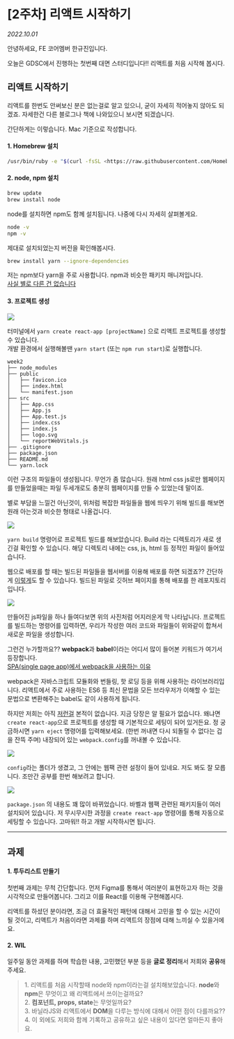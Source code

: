 
# \[2주차] 리액트 시작하기

_2022.10.01_

안녕하세요, FE 코어멤버 한규진입니다.

오늘은 GDSC에서 진행하는 첫번째 대면 스터디입니다!! 리액트를 처음 시작해 봅시다.

## **리액트 시작하기**

리액트를 한번도 안써보신 분은 없는걸로 알고 있으니, 굳이 자세히 적어놓지 않아도 되겠죠. 자세한건 다른 블로그나 책에 나와있으니 보시면 되겠습니다.

간단하게는 이렇습니다. Mac 기준으로 작성합니다.

#### 1\. Homebrew 설치

```bash
/usr/bin/ruby -e "$(curl -fsSL <https://raw.githubusercontent.com/Homebrew/install/master/install>)"
```

#### 2\. node, npm 설치

```bash
brew update
brew install node
```

node를 설치하면 npm도 함께 설치됩니다. 나중에 다시 자세히 살펴볼게요.

```bash
node -v
npm -v
```

제대로 설치되었는지 버전을 확인해봅시다.

```bash
brew install yarn --ignore-dependencies
```

저는 npm보다 yarn을 주로 사용합니다. npm과 비슷한 패키지 매니저입니다. <br/> [사실 별로 다른 건 없습니다](https://ehddnjs8989.medium.com/npm-vs-yarn-3a611c89d291)

#### 3\. 프로젝트 생성

![](https://img1.daumcdn.net/thumb/R1280x0/?scode=mtistory2&fname=https%3A%2F%2Fblog.kakaocdn.net%2Fdn%2FG8hKR%2FbtrNuKQ4yOF%2FbEO3ky8Vt7aQVBC4UKlvKk%2Fimg.png)

터미널에서 `yarn create react-app [projectName]` 으로 리액트 프로젝트를 생성할 수 있습니다.  
개발 환경에서 실행해볼땐 `yarn start` (또는 `npm run start`)로 실행합니다.

```
week2
├── node_modules
├── public
│   ├── favicon.ico
│   ├── index.html
│   └── manifest.json
├── src
│   ├── App.css
│   ├── App.js
│   ├── App.test.js
│   ├── index.css
│   ├── index.js
│   ├── logo.svg
│   └── reportWebVitals.js
├── .gitignore
├── package.json
├── README.md
└── yarn.lock
```

이런 구조의 파일들이 생성됩니다. 무언가 좀 많습니다. 원래 html css js로만 웹페이지를 만들었을때는 파일 두세개로도 충분히 웹페이지를 만들 수 있었는데 말이죠.

별로 부담을 느낄건 아닌것이, 위처럼 복잡한 파일들을 웹에 띄우기 위해 빌드를 해보면 원래 아는것과 비슷한 형태로 나올겁니다.

![](https://img1.daumcdn.net/thumb/R1280x0/?scode=mtistory2&fname=https%3A%2F%2Fblog.kakaocdn.net%2Fdn%2FbE74T6%2FbtrNuC6BllI%2FrQfv8kikfdrnBeDZNbEPU0%2Fimg.png)

`yarn build` 명령어로 프로젝트 빌드를 해보았습니다. Build 라는 디렉토리가 새로 생긴걸 확인할 수 있습니다. 해당 디렉토리 내에는 css, js, html 등 정적인 파일이 들어있습니다.

웹으로 배포를 할 때는 빌드된 파일들을 웹서버를 이용해 배포를 하면 되겠죠?? 간단하게 [이렇게](https://github.com/9yujin/react-todo-15th/tree/gh-pages)도 할 수 있습니다. 빌드된 파일로 깃허브 페이지를 통해 배포를 한 레포지토리입니다.

![](https://img1.daumcdn.net/thumb/R1280x0/?scode=mtistory2&fname=https%3A%2F%2Fblog.kakaocdn.net%2Fdn%2FK46ni%2FbtrNvi0NRAF%2FKRLBBwkGnGFKEahNRz55QK%2Fimg.png)

만들어진 js파일을 하나 들여다보면 위의 사진처럼 어지러운게 막 나타납니다. 프로젝트를 빌드하는 명령어를 입력하면, 우리가 작성한 여러 코드와 파일들이 위와같이 합쳐서 새로운 파일을 생성합니다.

그런건 누가할까요?? **webpack**과 **babel**이라는 어디서 많이 들어본 키워드가 여기서 등장합니다.  
[SPA(single page app)에서 webpack을 사용하는 이유](https://ljs0705.medium.com/spa-single-page-app-%EC%97%90%EC%84%9C-webpack%EC%9D%84-%EC%82%AC%EC%9A%A9%ED%95%98%EB%8A%94-%EC%9D%B4%EC%9C%A0-ce7d3f82fe9)

webpack은 자바스크립트 모듈화와 번들링, 핫 로딩 등을 위해 사용하는 라이브러리입니다. 리액트에서 주로 사용하는 ES6 등 최신 문법을 모든 브라우저가 이해할 수 있는 문법으로 변환해주는 babel도 같이 사용하게 됩니다.

하지만 저희는 아직 [저런걸](https://webroadcast.tistory.com/47) 본적이 없습니다. 지금 당장은 알 필요가 없습니다. 왜냐면 `create react-app`으로 프로젝트를 생성할 때 기본적으로 세팅이 되어 있거든요. 정 궁금하시면 `yarn eject` 명령어를 입력해보세요. (한번 꺼내면 다시 되돌릴 수 없다는 겁을 잔뜩 주며) 내장되어 있는 `webpack.config`를 꺼내볼 수 있습니다.

![](https://img1.daumcdn.net/thumb/R1280x0/?scode=mtistory2&fname=https%3A%2F%2Fblog.kakaocdn.net%2Fdn%2FqrI1g%2FbtrNwnUnBqM%2F1Taa19dmmmXPTqn8Fb7Iwk%2Fimg.png)

`config`라는 폴더가 생겼고, 그 안에는 웹팩 관련 설정이 들어 있네요. 저도 봐도 잘 모릅니다. 조만간 공부를 한번 해보려고 합니다.

<Img src="https://img1.daumcdn.net/thumb/R1280x0/?scode=mtistory2&fname=https%3A%2F%2Fblog.kakaocdn.net%2Fdn%2FeIpN6m%2FbtrNxa1kQgk%2FboROjMerAViuZ3wXlHVGqk%2Fimg.png" />

`package.json` 의 내용도 꽤 많이 바뀌었습니다. 바벨과 웹팩 관련된 패키지들이 여러 설치되어 있습니다. 저 무시무시한 과정을 `create react-app` 명령어를 통해 자동으로 세팅할 수 있습니다. 고마워!! 하고 개발 시작하시면 됩니다.

---

## **과제**

#### **1\. 투두리스트 만들기**

첫번째 과제는 무척 간단합니다. 먼저 Figma를 통해서 여러분이 표현하고자 하는 것을 시각적으로 만들어봅니다. 그리고 이를 React를 이용해 구현해봅시다.

리액트를 하셨던 분이라면, 조금 더 효율적인 패턴에 대해서 고민을 할 수 있는 시간이 될 것이고, 리액트가 처음이라면 과제를 하며 리액트의 장점에 대해 느끼실 수 있을거에요.

#### **2\. WIL**

일주일 동안 과제를 하며 학습한 내용, 고민했던 부분 등을 **글로 정리**해서 저희와 **공유**해주세요.

> 1\. 리액트를 처음 시작할때 node와 npm이라는걸 설치해보았습니다. **node**와 **npm**은 무엇이고 왜 리액트에서 쓰이는걸까요?  
> 2\. **컴포넌트, props, state**는 무엇일까요?  
> 3\. 바닐라JS와 리액트에서 **DOM**을 다루는 방식에 대해서 어떤 점이 다를까요??  
> 4\. 이 외에도 저희와 함께 기록하고 공유하고 싶은 내용이 있다면 얼마든지 좋아요.
